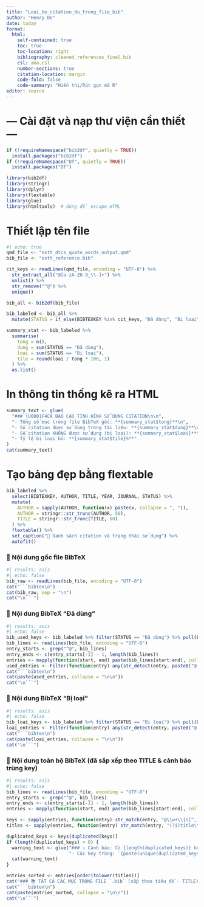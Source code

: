 ```yaml
---
title: "Loai_bo_citation_du_trong_fiie_bib"
author: "Henry Do"
date: today
format:
  html:
    self-contained: true
    toc: true
    toc-location: right
    bibliography: cleaned_references_final.bib
    csl: ama.csl
    number-sections: true
    citation-location: margin
    code-fold: false
    code-summary: "Hiển thị/Rút gọn mã R"
editor: source
---
```


# --- Cài đặt và nạp thư viện cần thiết ---
```r
if (!requireNamespace("bib2df", quietly = TRUE))
  install.packages("bib2df")
if (!requireNamespace("DT", quietly = TRUE))
  install.packages("DT")

library(bib2df)
library(stringr)
library(dplyr)
library(flextable)
library(glue)
library(htmltools)  # dùng để escape HTML
```

# Thiết lập tên file
```r
#| echo: true
qmd_file <- "sstt_dtcs_quato_words_output.qmd"
bib_file <- "sstt_reference.bib"
```

```r
cit_keys <- readLines(qmd_file, encoding = "UTF-8") %>%
  str_extract_all("@[a-zA-Z0-9_\\-]+") %>%
  unlist() %>%
  str_remove("^@") %>%
  unique()

bib_all <- bib2df(bib_file)

bib_labeled <- bib_all %>%
  mutate(STATUS = if_else(BIBTEXKEY %in% cit_keys, "Đã dùng", "Bị loại"))

summary_stat <- bib_labeled %>%
  summarise(
    tong = n(),
    dung = sum(STATUS == "Đã dùng"),
    loai = sum(STATUS == "Bị loại"),
    tile = round(loai / tong * 100, 1)
  ) %>%
  as.list()
```

# In thông tin thống kê ra HTML
```r
summary_text <- glue(
  "### \U0001F4CA BÁO CÁO TÌNH HÌNH SỬ DỤNG CITATION\n\n",
  "- Tổng số mục trong file BibTeX gốc: **{summary_stat$tong}**\n",
  "- Số citation được sử dụng trong tài liệu: **{summary_stat$dung}**\n",
  "- Số citation KHÔNG được sử dụng (bị loại): **{summary_stat$loai}**\n",
  "- Tỷ lệ bị loại bỏ: **{summary_stat$tile}%**"
)
cat(summary_text)
```

# Tạo bảng đẹp bằng flextable
```r
bib_labeled %>%
  select(BIBTEXKEY, AUTHOR, TITLE, YEAR, JOURNAL, STATUS) %>%
  mutate(
    AUTHOR = sapply(AUTHOR, function(x) paste(x, collapse = ", ")),
    AUTHOR = stringr::str_trunc(AUTHOR, 50),
    TITLE = stringr::str_trunc(TITLE, 60)
  ) %>%
  flextable() %>%
  set_caption("👶 Danh sách citation và trạng thái sử dụng") %>%
  autofit()
```

### 📎 Nội dung gốc file BibTeX
```r
#| results: asis
#| echo: false
bib_raw <- readLines(bib_file, encoding = "UTF-8")
cat("```bibtex\n")
cat(bib_raw, sep = "\n")
cat("\n```")
```

### 📎 Nội dung BibTeX "Đã dùng"
```r
#| results: asis
#| echo: false
bib_used_keys <- bib_labeled %>% filter(STATUS == "Đã dùng") %>% pull(BIBTEXKEY)
bib_lines <- readLines(bib_file, encoding = "UTF-8")
entry_starts <- grep("^@", bib_lines)
entry_ends <- c(entry_starts[-1] - 1, length(bib_lines))
entries <- mapply(function(start, end) paste(bib_lines[start:end], collapse = "\n"), entry_starts, entry_ends, SIMPLIFY = FALSE)
used_entries <- Filter(function(entry) any(str_detect(entry, paste0("@.+\\{(", paste(bib_used_keys, collapse = "|"), "),"))), entries)
cat("```bibtex\n")
cat(paste(used_entries, collapse = "\n\n"))
cat("\n```")
```

### 📎 Nội dung BibTeX "Bị loại"
```r
#| results: asis
#| echo: false
bib_loai_keys <- bib_labeled %>% filter(STATUS == "Bị loại") %>% pull(BIBTEXKEY)
loai_entries <- Filter(function(entry) any(str_detect(entry, paste0("@.+\\{(", paste(bib_loai_keys, collapse = "|"), "),"))), entries)
cat("```bibtex\n")
cat(paste(loai_entries, collapse = "\n\n"))
cat("\n```")
```

### 📎 Nội dung toàn bộ BibTeX (đã sắp xếp theo TITLE & cảnh báo trùng key)
```r
#| results: asis
#| echo: false
bib_lines <- readLines(bib_file, encoding = "UTF-8")
entry_starts <- grep("^@", bib_lines)
entry_ends <- c(entry_starts[-1] - 1, length(bib_lines))
entries <- mapply(function(start, end) paste(bib_lines[start:end], collapse = "\n"), entry_starts, entry_ends, SIMPLIFY = FALSE)

keys <- sapply(entries, function(entry) str_match(entry, "@\\w+\\{([^,]+),")[[2]])
titles <- sapply(entries, function(entry) str_match(entry, "(?i)title\\s*=\\s*[{\"]([^\"}]+)[\"}]")[[2]])

duplicated_keys <- keys[duplicated(keys)]
if (length(duplicated_keys) > 0) {
  warning_text <- glue("### ⚠️ Cảnh báo: Có {length(duplicated_keys)} key bị trùng lặp!\n\n",
                       "- Các key trùng: `{paste(unique(duplicated_keys), collapse = '`, `')}`\n")
  cat(warning_text)
}

entries_sorted <- entries[order(tolower(titles))]
cat("### 📚 TẤT CẢ CÁC MỤC TRONG FILE `.bib` (sắp theo tiêu đề - TITLE)\n\n")
cat("```bibtex\n")
cat(paste(entries_sorted, collapse = "\n\n"))
cat("\n```")
```
